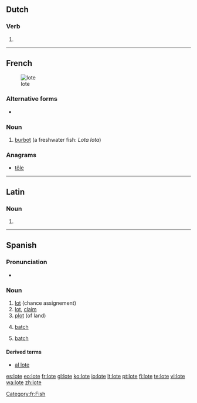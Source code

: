 ==Dutch==

===Verb===
{{head|nl|verb form}}

# {{nl-verb-form|n=sg|t=pres|m=subj|loten}}

----

==French==
[[Image: Trüsche Walchensee.jpg|thumb|lote]]

===Alternative forms===
* {{l|fr|lotte}}

===Noun===
{{fr-noun|f}}

# [[burbot]] (a freshwater fish: ''Lota lota'')

===Anagrams===
* [[tôle#French|tôle]]

[[Category:fr:Fish]]

----

==Latin==

===Noun===
{{la-noun-form|lōte}}

# {{inflection of|lotus|lōtus|voc|s|lang=la}}

----

==Spanish==

===Pronunciation===
* {{rhymes|ote|lang=es}}

===Noun===
{{es-noun|m}}

# [[lot]] (chance assignement)
# [[lot]], [[claim]]
# [[plot]] (of land)
# {{context|production|lang=es}} [[batch]]
# {{context|informatics|lang=es}} [[batch]]

====Derived terms====
* [[al lote]]

[[es:lote]]
[[eo:lote]]
[[fr:lote]]
[[gl:lote]]
[[ko:lote]]
[[io:lote]]
[[lt:lote]]
[[pt:lote]]
[[fi:lote]]
[[te:lote]]
[[vi:lote]]
[[wa:lote]]
[[zh:lote]]